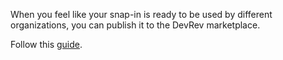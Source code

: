 When you feel like your snap-in is ready to be used by different organizations, you can publish it to the DevRev marketplace.

Follow this [guide](/snapin-development/marketplace-listings).

